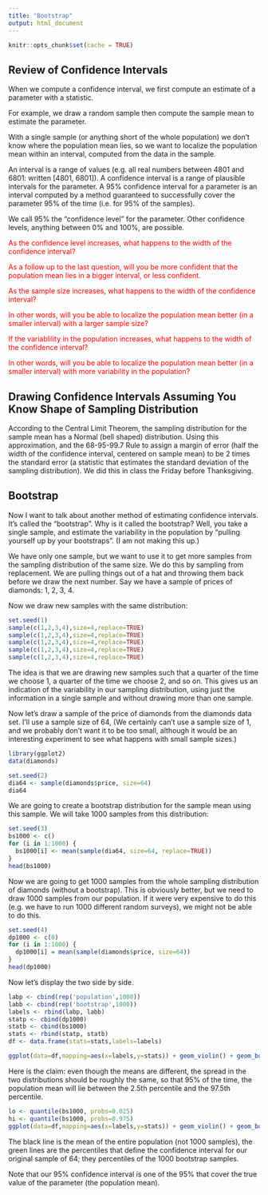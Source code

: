 ```yaml
---
title: "Bootstrap"
output: html_document
---
```


```r
knitr::opts_chunk$set(cache = TRUE)
```

## Review of Confidence Intervals

When we compute a confidence interval, we first compute an estimate of a parameter with a statistic.

For example, we draw a random sample then compute the sample mean to estimate the parameter.

With a single sample (or anything short of the whole population) we don't know where the population mean lies, so we want to localize the population mean within an interval, computed from the data in the sample.  

An interval is a range of values (e.g. all real numbers between 4801 and 6801: written [4801, 6801]).  A confidence interval is a range of plausible intervals for the parameter.  A 95% confidence interval for a parameter is an interval computed by a method  guaranteed to successfully cover the parameter 95% of the time (i.e. for 95% of the samples).

We call 95% the "confidence level" for the parameter.  Other confidence levels, anything between 0% and 100%, are possible.

<span style="color:red"> As the confidence level increases, what happens to the width of the confidence interval? </span>

<span style="color:red"> As a follow up to the last question, will you be more confident that the population mean lies in a bigger interval, or less confident. </span>

<span style="color:red"> As the sample size increases, what happens to the width of the confidence interval? </span>

<span style="color:red"> In other words, will you be able to localize the population mean better (in a smaller interval) with a larger sample size? </span>

<span style="color:red"> If the variablility in the population increases, what happens to the width of the confidence interval? </span>

<span style="color:red"> In other words, will you be able to localize the population mean better (in a smaller interval) with more variability in the population? </span>

## Drawing Confidence Intervals Assuming You Know Shape of Sampling Distribution

According to the Central Limit Theorem, the sampling distribution for the sample mean has a Normal (bell shaped) distribution.  Using this approximation, and the 68-95-99.7 Rule to assign a margin of error (half the width of the confidence interval, centered on sample mean) to be 2 times the standard error (a statistic that estimates the standard deviation of the sampling distribution).  We did this in class the Friday before Thanksgiving.

## Bootstrap

Now I want to talk about another method of estimating confidence intervals.  It's called the "bootstrap".  Why is it called the bootstrap?   Well, you take a single sample, and estimate the variability in the population by "pulling yourself up by your bootstraps".  (I am not making this up.)

We have only one sample, but we want to use it to get more samples from the sampling distribution of the same size.  We do this by sampling from replacement.  We are pulling things out of a hat and throwing them back before we draw the next number. Say we have a sample of prices of diamonds: 1, 2, 3, 4.

Now we draw new samples with the same distribution:

```r
set.seed(1)
sample(c(1,2,3,4),size=4,replace=TRUE)
sample(c(1,2,3,4),size=4,replace=TRUE)
sample(c(1,2,3,4),size=4,replace=TRUE)
sample(c(1,2,3,4),size=4,replace=TRUE)
sample(c(1,2,3,4),size=4,replace=TRUE)
```

The idea is that we are drawing new samples such that a quarter of the time we choose 1, a quarter of the time we choose 2, and so on.  This gives us an indication of the variability in our sampling distribution, using just the information in a single sample and without drawing more than one sample.

Now let's draw a sample of the price of diamonds from the diamonds data set.  I'll use a sample size of 64,  (We certainly can't use a sample size of 1, and we probably don't want it to be too small, although it would be an interesting experiment to see what happens with small sample sizes.)

```r
library(ggplot2)
data(diamonds)
```

```r
set.seed(2)
dia64 <- sample(diamonds$price, size=64)
dia64
```

We are going to create a bootstrap distribution for the sample mean using this sample.  We will take 1000 samples from this distribution:

```r
set.seed(3)
bs1000 <- c()
for (i in 1:1000) {
  bs1000[i] <- mean(sample(dia64, size=64, replace=TRUE))
}
head(bs1000)
```

Now we are going to get 1000 samples from the whole sampling distribution of diamonds (without a bootstrap).  This is obviously better, but we need to draw 1000 samples from our population.  If it were very expensive to do this (e.g. we have to run 1000 different random surveys), we might not be able to do this.

```r
set.seed(4)
dp1000 <- c(0)
for (i in 1:1000) {
  dp1000[i] = mean(sample(diamonds$price, size=64))
}
head(dp1000)
```

Now let's display the two side by side.

```r
labp <- cbind(rep('population',1000))
labb <- cbind(rep('bootstrap',1000))
labels <- rbind(labp, labb)
statp <- cbind(dp1000)
statb <- cbind(bs1000)
stats <- rbind(statp, statb)
df <- data.frame(stats=stats,labels=labels)
```

```r
ggplot(data=df,mapping=aes(x=labels,y=stats)) + geom_violin() + geom_boxplot()
```

Here is the claim: even though the means are different, the spread in the two distributions should be roughly the same, so that 95% of the time, the population mean will lie between the 2.5th percentile and the 97.5th percentile.

```r
lo <- quantile(bs1000, probs=0.025)
hi <- quantile(bs1000, probs=0.975)
ggplot(data=df,mapping=aes(x=labels,y=stats)) + geom_violin() + geom_boxplot() + geom_hline(yintercept=lo,color="green") + geom_hline(yintercept=hi,color="green")+ geom_hline(yintercept=mean(diamonds$price),color="black")
```

The black line is the mean of the entire population (not 1000 samples), the green lines are the percentiles that define the confidence interval for our original sample of 64; they percentiles of the 1000 bootstrap samples.

Note that our 95% confidence interval is one of the 95% that cover the true value of the parameter (the population mean).
